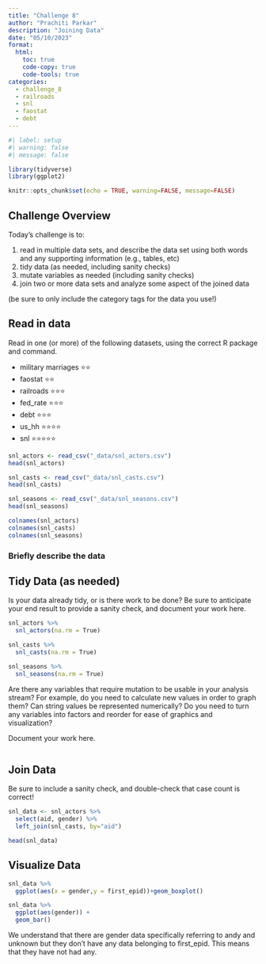 ```yaml
---
title: "Challenge 8"
author: "Prachiti Parkar"
description: "Joining Data"
date: "05/10/2023"
format:
  html:
    toc: true
    code-copy: true
    code-tools: true
categories:
  - challenge_8
  - railroads
  - snl
  - faostat
  - debt
---
```


```r
#| label: setup
#| warning: false
#| message: false

library(tidyverse)
library(ggplot2)

knitr::opts_chunk$set(echo = TRUE, warning=FALSE, message=FALSE)
```

## Challenge Overview

Today's challenge is to:

1)  read in multiple data sets, and describe the data set using both words and any supporting information (e.g., tables, etc)
2)  tidy data (as needed, including sanity checks)
3)  mutate variables as needed (including sanity checks)
4)  join two or more data sets and analyze some aspect of the joined data

(be sure to only include the category tags for the data you use!)

## Read in data

Read in one (or more) of the following datasets, using the correct R package and command.

  - military marriages ⭐⭐
  - faostat ⭐⭐
  - railroads  ⭐⭐⭐
  - fed_rate ⭐⭐⭐
  - debt ⭐⭐⭐
  - us_hh ⭐⭐⭐⭐
  - snl ⭐⭐⭐⭐⭐

```r

snl_actors <- read_csv("_data/snl_actors.csv")
head(snl_actors)

snl_casts <- read_csv("_data/snl_casts.csv")
head(snl_casts)

snl_seasons <- read_csv("_data/snl_seasons.csv")
head(snl_seasons)

colnames(snl_actors)
colnames(snl_casts)
colnames(snl_seasons)

```

### Briefly describe the data

## Tidy Data (as needed)

Is your data already tidy, or is there work to be done? Be sure to anticipate your end result to provide a sanity check, and document your work here.

```r
snl_actors %>%
  snl_actors(na.rm = True)

snl_casts %>%
  snl_casts(na.rm = True)

snl_seasons %>%
  snl_seasons(na.rm = True)
```

Are there any variables that require mutation to be usable in your analysis stream? For example, do you need to calculate new values in order to graph them? Can string values be represented numerically? Do you need to turn any variables into factors and reorder for ease of graphics and visualization?

Document your work here.

```r

```

## Join Data

Be sure to include a sanity check, and double-check that case count is correct!

```r
snl_data <- snl_actors %>%
  select(aid, gender) %>%
  left_join(snl_casts, by="aid")

head(snl_data)

```

## Visualize Data
```r
snl_data %>%
  ggplot(aes(x = gender,y = first_epid))+geom_boxplot()

snl_data %>%
  ggplot(aes(gender)) + 
  geom_bar()

```

We understand that there are gender data specifically referring to andy and unknown but they don't have any data belonging to first_epid. This means that they have not had any. 